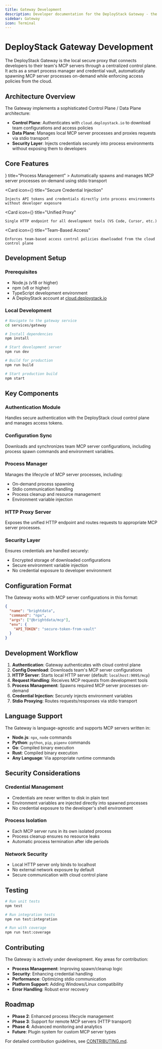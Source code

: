 ```yaml
---
title: Gateway Development
description: Developer documentation for the DeployStack Gateway - the local secure proxy that manages MCP servers and credentials for enterprise teams.
sidebar: Gateway
icon: Terminal
---
```



# DeployStack Gateway Development

The DeployStack Gateway is the local secure proxy that connects developers to their team's MCP servers through a centralized control plane. It acts as a smart process manager and credential vault, automatically spawning MCP server processes on-demand while enforcing access policies from the cloud.

## Architecture Overview

The Gateway implements a sophisticated Control Plane / Data Plane architecture:

- **Control Plane**: Authenticates with `cloud.deploystack.io` to download team configurations and access policies
- **Data Plane**: Manages local MCP server processes and proxies requests via stdio transport
- **Security Layer**: Injects credentials securely into process environments without exposing them to developers

## Core Features

<Cards>
  <Card 
    icon={<Terminal />} 
    title="Process Management"
  >
    Automatically spawns and manages MCP server processes on-demand using stdio transport
  </Card>
  
  <Card 
    icon={<Shield />} 
    title="Secure Credential Injection"
  >
    Injects API tokens and credentials directly into process environments without developer exposure
  </Card>
  
  <Card 
    icon={<Zap />} 
    title="Unified Proxy"
  >
    Single HTTP endpoint for all development tools (VS Code, Cursor, etc.)
  </Card>
  
  <Card 
    icon={<Users />} 
    title="Team-Based Access"
  >
    Enforces team-based access control policies downloaded from the cloud control plane
  </Card>
</Cards>

## Development Setup

### Prerequisites

- Node.js (v18 or higher)
- npm (v8 or higher)
- TypeScript development environment
- A DeployStack account at [cloud.deploystack.io](https://cloud.deploystack.io)

### Local Development

```bash
# Navigate to the gateway service
cd services/gateway

# Install dependencies
npm install

# Start development server
npm run dev

# Build for production
npm run build

# Start production build
npm start
```

## Key Components

### Authentication Module
Handles secure authentication with the DeployStack cloud control plane and manages access tokens.

### Configuration Sync
Downloads and synchronizes team MCP server configurations, including process spawn commands and environment variables.

### Process Manager
Manages the lifecycle of MCP server processes, including:
- On-demand process spawning
- Stdio communication handling
- Process cleanup and resource management
- Environment variable injection

### HTTP Proxy Server
Exposes the unified HTTP endpoint and routes requests to appropriate MCP server processes.

### Security Layer
Ensures credentials are handled securely:
- Encrypted storage of downloaded configurations
- Secure environment variable injection
- No credential exposure to developer environment

## Configuration Format

The Gateway works with MCP server configurations in this format:

```json
{
  "name": "brightdata",
  "command": "npx",
  "args": ["@brightdata/mcp"],
  "env": {
    "API_TOKEN": "secure-token-from-vault"
  }
}
```

## Development Workflow

1. **Authentication**: Gateway authenticates with cloud control plane
2. **Config Download**: Downloads team's MCP server configurations
3. **HTTP Server**: Starts local HTTP server (default: `localhost:9095/mcp`)
4. **Request Handling**: Receives MCP requests from development tools
5. **Process Management**: Spawns required MCP server processes on-demand
6. **Credential Injection**: Securely injects environment variables
7. **Stdio Proxying**: Routes requests/responses via stdio transport

## Language Support

The Gateway is language-agnostic and supports MCP servers written in:

- **Node.js**: `npx`, `node` commands
- **Python**: `python`, `pip`, `pipenv` commands  
- **Go**: Compiled binary execution
- **Rust**: Compiled binary execution
- **Any Language**: Via appropriate runtime commands

## Security Considerations

### Credential Management
- Credentials are never written to disk in plain text
- Environment variables are injected directly into spawned processes
- No credential exposure to the developer's shell environment

### Process Isolation
- Each MCP server runs in its own isolated process
- Process cleanup ensures no resource leaks
- Automatic process termination after idle periods

### Network Security
- Local HTTP server only binds to localhost
- No external network exposure by default
- Secure communication with cloud control plane

## Testing

```bash
# Run unit tests
npm test

# Run integration tests
npm run test:integration

# Run with coverage
npm run test:coverage
```

## Contributing

The Gateway is actively under development. Key areas for contribution:

- **Process Management**: Improving spawn/cleanup logic
- **Security**: Enhancing credential handling
- **Performance**: Optimizing stdio communication
- **Platform Support**: Adding Windows/Linux compatibility
- **Error Handling**: Robust error recovery

## Roadmap

- **Phase 2**: Enhanced process lifecycle management
- **Phase 3**: Support for remote MCP servers (HTTP transport)
- **Phase 4**: Advanced monitoring and analytics
- **Future**: Plugin system for custom MCP server types

For detailed contribution guidelines, see [CONTRIBUTING.md](../../../CONTRIBUTING.md).

